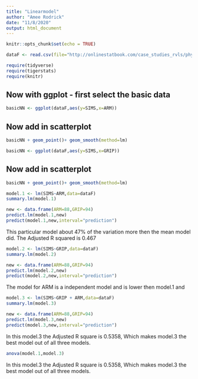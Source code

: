 ```yaml
---
title: "Linearmodel"
author: "Amee Rodrick"
date: "11/8/2020"
output: html_document
---
```


```r
knitr::opts_chunk$set(echo = TRUE)
```

```r
dataF <- read.csv(file="http://onlinestatbook.com/case_studies_rvls/physical_strength/data.txt",sep="",header=TRUE)  
```

```r
require(tidyverse)
require(tigerstats)
require(knitr)

```


## Now with ggplot - first select the basic data

```r
basicNN <- ggplot(dataF,aes(y=SIMS,x=ARM))
```
## Now add in scatterplot

```r
basicNN + geom_point()+ geom_smooth(method=lm)
```

```r
basicNN <- ggplot(dataF,aes(y=SIMS,x=GRIP))
```
## Now add in scatterplot

```r
basicNN + geom_point()+ geom_smooth(method=lm)
```

```r
model.1 <- lm(SIMS~ARM,data=dataF)
summary.lm(model.1)
```


```r
new <- data.frame(ARM=88,GRIP=94)
predict.lm(model.1,new)
predict(model.1,new,interval="prediction")
```



This particular model about 47% of the variation more then the mean model did. The Adjusted R squared is 0.467

```r
model.2 <- lm(SIMS~GRIP,data=dataF)
summary.lm(model.2)
``` 

```r
new <- data.frame(ARM=88,GRIP=94)
predict.lm(model.2,new)
predict(model.2,new,interval="prediction")
```

The model for ARM is a independent model and is lower then model.1 and



```r
model.3 <- lm(SIMS~GRIP + ARM,data=dataF)
summary.lm(model.3)
``` 

```r
new <- data.frame(ARM=88,GRIP=94)
predict.lm(model.3,new)
predict(model.3,new,interval="prediction")
```
  
In this model.3 the Adjusted R square is 0.5358, Which makes model.3 the best model out of all three models. 


```r
anova(model.1,model.3)
```



In this model.3 the Adjusted R square is 0.5358, Which makes model.3 the best model out of all three models. 












